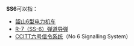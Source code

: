 {{noteTA
|1=zh-cn:导弹; zh-tw:飛彈; zh-hk:導彈;
}}
'''SS6'''可以指：
*[[韶山6型电力机车|韶山6型电力机车]]
*[[R-7弹道导弹|R-7（SS-6）弹道导弹]]
*[[国际电信联盟远程通信标准化组|CCITT]][[六号信令系统|六号信令系统]]（No 6 Signalling System）

{{disambig|Cat=三字拉丁字母缩写消歧义}}